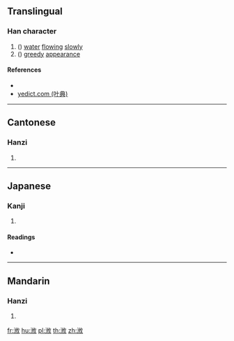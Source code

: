 {{character info/new}}
==Translingual==

===Han character===
{{Han char|rn=85|rad=水|as=07|sn=10|four=38140|canj=EOLK|ids=⿰氵攸}}

# ({{zh-only|浟浟}}) [[water]] [[flow]]ing [[slowly]]
# ({{zh-only|浟浟}}) [[greedy]] [[appearance]]

====References====
* {{Han ref|kx=0624.010|dkj=17465|dj=1021.170|hdz=31628.020|uh=6D5F|ud=27999|bh=D25B|bd=53851}}
* [http://yedict.com/htm/6D/6D5F.htm yedict.com (叶典)]

----

==Cantonese==

===Hanzi===
{{yue-hanzi|jyut=[[jau4]], [[dik6]]|y=yau4, dik6}}

# {{defn|lang=yue|sort=水07}}

----

==Japanese==

===Kanji===
{{ja-kanji|grade=|rs=水07}}

# {{defn|lang=ja|sort=水07}}

====Readings====
* {{ja-readings|on=[[ゆう]] (yū), [[う]] (u), [[ゆ]] (yu), [[てき]] (teki), [[ちゃく]] (chaku)|kun=}}

----

==Mandarin==

===Hanzi===
{{cmn-hanzi|pin=[[yóu]] ([[you2]])|wg=yu<sup>2</sup>}}

# {{defn|lang=cmn|sort=水07}}

[[fr:浟]]
[[hu:浟]]
[[pl:浟]]
[[th:浟]]
[[zh:浟]]